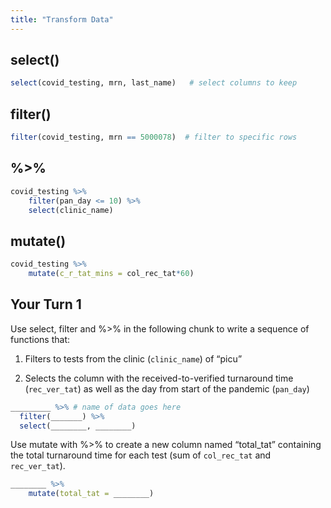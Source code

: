 ```yaml
---
title: "Transform Data"
---
```


## select()

```r
select(covid_testing, mrn, last_name)   # select columns to keep
```


## filter()

```r
filter(covid_testing, mrn == 5000078)  # filter to specific rows
```

## %>%

```r
covid_testing %>% 
	filter(pan_day <= 10) %>% 
	select(clinic_name)
```


## mutate()

```r
covid_testing %>%
	mutate(c_r_tat_mins = col_rec_tat*60)
```


## Your Turn 1

Use select, filter and %>% in the following chunk to write a sequence of functions that: 

1. Filters to tests from the clinic (`clinic_name`) of "picu"

2. Selects the column with the received-to-verified turnaround time (`rec_ver_tat`) as well as the day from start of the pandemic (`pan_day`)

```r
_________ %>% # name of data goes here
  filter(_______) %>% 
  select(________, ________) 
```

Use mutate with %>% to create a new column named "total_tat" containing the total turnaround time for each test (sum of `col_rec_tat` and `rec_ver_tat`).

```r
________ %>%
	mutate(total_tat = ________)
```
